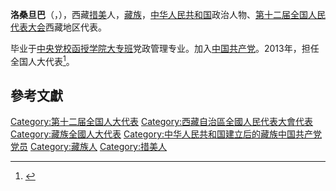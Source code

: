'''洛桑旦巴'''（{{bo|z=བློ་བཟང་དམ་པ་|w=blo bzang dam pa}}，{{bd|1954年||}}），西藏[[措美|措美]]人，[[藏族|藏族]]，[[中华人民共和国|中华人民共和国]]政治人物、[[第十二届全国人民代表大会|第十二届全国人民代表大会]]西藏地区代表。

毕业于[[中央党校函授学院大专班|中央党校函授学院大专班]]党政管理专业。加入[[中国共产党|中国共产党]]。2013年，担任全国人大代表<ref>{{cite news|title=全国人大代表信息-洛桑旦巴|url= http://210.82.31.1:8084/delegate/viewDelegate.action?dbid=122426|accessdate=2013-04-05|newspaper=全国人大网}}{{Dead link|date=2020年1月 |bot=InternetArchiveBot |fix-attempted=yes }}</ref>。

==參考文獻==
{{reflist}}
{{中国政治人物小作品}}

{{DEFAULTSORT:L洛}}
[[Category:第十二届全国人大代表|Category:第十二届全国人大代表]]
[[Category:西藏自治區全國人民代表大會代表|Category:西藏自治區全國人民代表大會代表]]
[[Category:藏族全國人大代表|Category:藏族全國人大代表]]
[[Category:中华人民共和国建立后的藏族中国共产党党员|Category:中华人民共和国建立后的藏族中国共产党党员]]
[[Category:藏族人|Category:藏族人]]
[[Category:措美人|Category:措美人]]